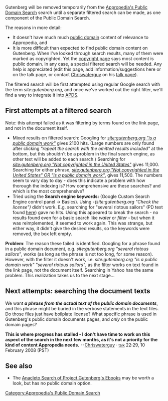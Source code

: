 Gutenberg will be removed temporarily from the [[Appropedia's Public Domain Search]] search until a separate filtered search can be made, as one component of the Public Domain Search.

The reasons in more detail:
* It doesn't have much much [[public domain]] content of relevance  to Appropedia, and
* It is more difficult than expected to find public domain content on Gutenberg. When I've looked through search results, many of them were marked as copyrighted. Yet the [http://www.gutenberg.org/wiki/Gutenberg:Copyright_How-To copyright page] says most content is public domain. In any case, a special filtered search will be needed. Any help is appreciated (edit this page, add information/suggestions here or on the talk page, or contact [[User:Chriswaterguy|Chriswaterguy]] on his  [[User talk:Chriswaterguy|talk page]]). 

The filtered search will be first attempted using regular Google search with the term ''site:gutenberg.org'', and once we've worked out the right filter, we'll find a way to integrate it into [[APDS]].

== First attempts at a filtered search ==
Note: this attempt failed as it was filtering by terms found on the link page, and not in the document itself. 
* Mixed results on filtered search: Googling for [http://www.google.com/search?q=site:gutenberg.org+%22is+a+public+domain+work%22&hl=en&filter=0  ''site:gutenberg.org "is a public domain work"''] gives 2100 hits. (Large numbers are only found after clicking ''"repeat the search with the omitted results included"'' at the bottom, but this shouldn't be a problem in the final search engine, as other text will be added to each search.) Searching for [http://www.google.com/custom?q=site:gutenberg.org+%22Not+copyrighted+in+the+United+States%22&hl=en&filter=0 ''site:gutenberg.org "Not copyrighted in the United States"''] gives 11,000. Searching for either phrase, [http://www.google.com/custom?q=site:gutenberg.org+%22Not+copyrighted+in+the+United+States%22+OR+%22is+a+public+domain+work%22&num=20&hl=en&safe=off&cof=&filter=0 ''site:gutenberg.org "Not copyrighted in the United States" OR "is a public domain work"''], gives 11,500. The numbers seem to vary day to day - does this indicate a problem with how thorough the indexing is? How comprehensive are these searches? and which is the most comprehensive? 
* Tried using the '''Search engine keywords:''' (Google Custom Search Engine control panel -> Basics). Using ''-(site:gutenberg.org "Check the license")'' didn't work. E.g. searching for "several riotous sailors"  (PD text found [http://www.gutenberg.org/files/14458/14458-8.txt here]) gave no hits. Using this appeared to break the search - no results found even for a basic search like ''water'' or ''filter'' - but when it was reimplemented, it seemed to work again. This was strange, but either way, it didn't give the desired results, so the keywords were removed, the box left empty. 

'''Problem''': The reason these failed is identified. Googling for a phrase found in a public domain document, e.g. ''site:gutenberg.org "several riotous sailors"'', works (as long as the phrase is not too long, for some reason). However, with the filter it doesn't work, i.e. ''site:gutenberg.org  "is a public domain work" "several riotous sailors"'', as the filter works on text found in the link page, not the document itself. Searching in Yahoo has the same problem. This realization takes us to the next stage...

== Next attempts: searching the document texts ==

We want '''''a phrase from the actual text of the public domain documents''''', and this phrase might be buried in the verbose statements in the text files. Do those files just have boilplate license? What specific phrase is used in Gutenberg's public domain documents pages, and ''only'' on the public domain pages?

'''This is where progress has stalled - I don't have time to work on this aspect of the search in the next few months, as it's not a priority for the kind of content Appropedia needs.'''  --[[User:Chriswaterguy|Chriswaterguy]] &middot; <small>[[User talk:Chriswaterguy|talk]]</small> 22:29, 10 February 2008 (PST)

== See also ==
* The [http://bookmine.tesuji.eu/gutenberg/form/qualifiedSearch.jsp Anacleto Search of Project Gutenberg's Ebooks] may be worth a look, but has no public domain option.


[[Category:Appropedia's Public Domain Search]]